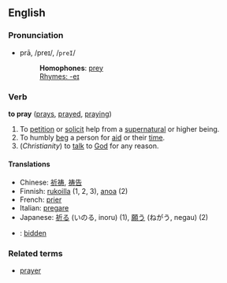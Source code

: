 ==English==
===Pronunciation===
*prā, /preɪ/, /<tt>preI</tt>/
*:'''Homophones''': [[prey]]
*:[[Rhymes:English:-eɪ|Rhymes: -eɪ]]

===Verb===
'''to pray''' ([[prays]], [[prayed]], [[praying]])

#To [[petition]] or [[solicit]] help from a [[supernatural]] or higher being.
#To humbly [[beg]] a person for [[aid]] or their [[time]].
#(''Christianity'') to [[talk]] to [[God]] for any reason.

====Translations====
*Chinese: [[祈祷]], [[祷告]]
*Finnish: [[rukoilla]] (1, 2, 3), [[anoa]] (2)
*French: [[prier]]
*Italian: [[pregare]]
*Japanese: [[祈る]] (いのる, inoru) (1), [[願う]] (ねがう, negau) (2)
*{{nl}}: [[bidden]]

===Related terms===
*[[prayer]]